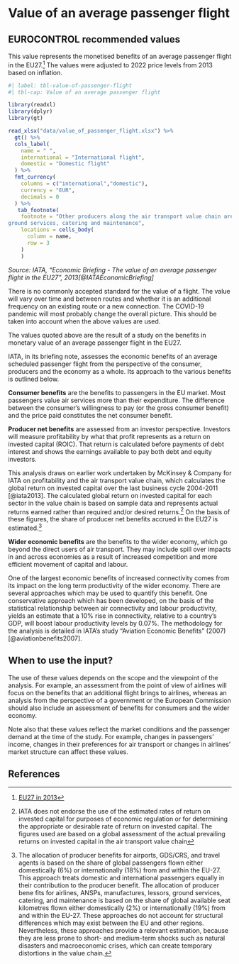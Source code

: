 # Value of an average passenger flight {#sec-value-of-an-average-passenger-flight}

## EUROCONTROL recommended values

This value represents the monetised benefits of an average passenger flight in
the EU27.^[[EU27 in 2013](https://ec.europa.eu/eurostat/statistics-explained/index.php/Glossary:EU_enlargements)]
The values were adjusted to 2022 price levels from 2013 based on inflation.

```r
#| label: tbl-value-of-passenger-flight
#| tbl-cap: Value of an average passenger flight

library(readxl)
library(dplyr)
library(gt)

read_xlsx("data/value_of_passenger_flight.xlsx") %>% 
  gt() %>% 
  cols_label(
    name = " ",
    international = "International flight",
    domestic = "Domestic flight"
  ) %>% 
  fmt_currency(
    columns = c("international","domestic"),
    currency = "EUR",
    decimals = 0
  ) %>% 
   tab_footnote(
    footnote = "Other producers along the air transport value chain are airports, ANSPs, manufacturers, lessors, GDS/CRSs, travel agents,
ground services, catering and maintenance",
    locations = cells_body(
      column = name,
      row = 3
    )
    )
```
*Source: IATA, "Economic Briefing - The value of an average passenger flight in the EU27", 2013[@IATAEconomicBriefing]*

There is no commonly accepted standard for the value of a flight. The value will 
vary over time and between routes and whether it is an additional frequency on 
an existing route or a new connection. The COVID-19 pandemic will most probably 
change the overall picture. This should be taken into account when the above values are used.

The values quoted above are the result of a study on the benefits in monetary 
value of an average passenger flight in the EU27. 

IATA, in its briefing note, assesses the economic benefits of an average scheduled
passenger flight from the perspective of the consumer, producers and the economy 
as a whole. Its approach to the various benefits is outlined below.

**Consumer benefits** are the benefits to passengers in the EU market. Most passengers
value air services more than their expenditure. The difference between the 
consumer’s willingness to pay (or the gross consumer benefit) and the price paid 
constitutes the net consumer benefit.

**Producer net benefits** are assessed from an investor perspective. Investors will 
measure profitability by what that profit represents as a return on invested 
capital (ROIC). That return is calculated before payments of debt interest and 
shows the earnings available to pay both debt and equity investors.

This analysis draws on earlier work undertaken by McKinsey & Company for IATA on
profitability and the air transport value chain, which calculates the global 
return on invested capital over the last business cycle 2004-2011 [@iata2013]. The calculated 
global return on invested capital for each sector in the value chain is based on 
sample data and represents actual returns earned rather than required and/or 
desired returns.^[IATA does not endorse the use of the estimated rates of return on invested capital for purposes of economic regulation or
for determining the appropriate or desirable rate of return on invested capital. The figures used are based on a global
assessment of the actual prevailing returns on invested capital in the air transport value chain] 
On the basis of these figures, the share of producer net 
benefits accrued in the EU27 is estimated.^[The allocation of producer benefits for airports, GDS/CRS, and travel agents is based on the share of global passengers
flown either domestically (6%) or internationally (18%) from and within the EU-27. This approach treats domestic and
international passengers equally in their contribution to the producer benefit. The allocation of producer bene fits for airlines,
ANSPs, manufactures, lessors, ground services, catering, and maintenance is based on the share of global available seat
kilometres flown either domestically (2%) or internationally (19%) from and within the EU-27. These approaches do not
account for structural differences which may exist between the EU and other regions. Nevertheless, these approaches
provide a relevant estimation, because they are less prone to short- and medium-term shocks such as natural disasters and
macroeconomic crises, which can create temporary distortions in the value chain.]

**Wider economic benefits** are the benefits to the wider economy, which go beyond
the direct users of air transport. They may include spill over impacts in and 
across economies as a result of increased competition and more efficient movement
of capital and labour.

One of the largest economic benefits of increased connectivity comes from its 
impact on the long term productivity of the wider economy. There are several 
approaches which may be used to quantify this benefit. One conservative approach 
which has been developed, on the basis of the statistical relationship between 
air connectivity and labour productivity, yields an estimate that a 10% rise in 
connectivity, relative to a country’s GDP, will boost labour productivity levels 
by 0.07%. The methodology for the analysis is detailed in IATA’s study “Aviation
Economic Benefits” (2007) [@aviationbenefits2007]. 


## When to use the input?

The use of these values depends on the scope and the viewpoint of the analysis.
For example, an assessment from the point of view of airlines will focus on the
benefits that an additional flight brings to airlines, whereas an analysis from 
the perspective of a government or the European Commission should also include 
an assessment of benefits for consumers and the wider economy.

Note also that these values reflect the market conditions and the passenger demand 
at the time of the study. For example, changes in passengers’ income, changes in
their preferences for air transport or changes in airlines’ market structure can
affect these values.

## References
